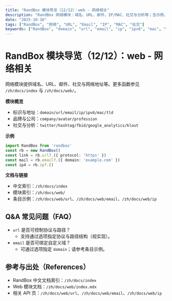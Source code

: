 ```yaml
---
title: "RandBox 模块导览（12/12）：web - 网络相关"
description: "RandBox 网络模块：域名、URL、邮件、IP/MAC、社交与分析等；含示例、FAQ 与参考出处，适用于前后端集成测试的 SEO 内容。"
date: "2025-10-16"
tags: ["RandBox", "网络", "URL", "Email", "IP", "MAC", "社交"]
keywords: ["RandBox", "domain", "url", "email", "ip", "ipv6", "mac", "twitter", "hashtag"]
---
```


# RandBox 模块导览（12/12）：web - 网络相关

网络模块提供域名、URL、邮件、社交与网络地址等。更多函数参见 `/zh/docs/index` 与 `/zh/docs/web/`。

**模块概览**
- 标识与地址：`domain/url/email/ip/ipv6/mac/tld`
- 品牌与公司：`company/avatar/profession`
- 社交与分析：`twitter/hashtag/fbid/google_analytics/klout`

**示例**
```ts
import RandBox from 'randbox'
const rb = new RandBox()
const link = rb.url?.({ protocol: 'https' })
const mail = rb.email?.({ domain: 'example.com' })
const ip4 = rb.ip?.()
```

**文档与链接**
- 中文索引：`/zh/docs/index`
- 模块索引：`/zh/docs/web/`
- 条目示例：`/zh/docs/web/url`、`/zh/docs/web/email`、`/zh/docs/web/ip`

## Q&A 常见问题（FAQ）

- `url` 是否可控制协议与路径？
  - 支持通过选项指定协议与路径结构（视实现）。
- `email` 是否可绑定自定义域？
  - 可通过选项指定 `domain`；请参考条目示例。

## 参考与出处（References）

- RandBox 中文文档索引：`/zh/docs/index`
- Web 模块文档：`/zh/docs/web/index.mdx`
- 相关 API 页：`/zh/docs/web/url`、`/zh/docs/web/email`、`/zh/docs/web/ip`


